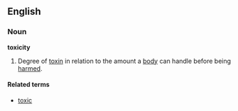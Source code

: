 ==English==
===Noun===
'''toxicity'''
#Degree of [[toxin]] in relation to the amount a [[body]] can handle before being [[harm]]ed.

====Related terms====
*[[toxic]]
